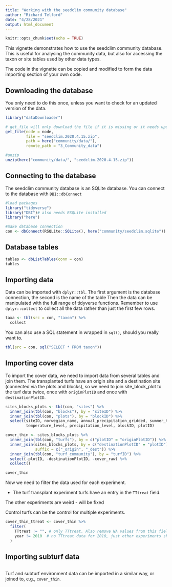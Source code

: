 ```yaml
---
title: "Working with the seedclim community database"
author: "Richard Telford"
date: "4/28/2021"
output: html_document
---
```


```r
knitr::opts_chunk$set(echo = TRUE)
```

This vignette demonstrates how to use the seedclim community database.
This is useful for analysing the community data, but also for accessing the taxon or site tables used by other data types.

The code in the vignette can be copied and modified to form the data importing section of your own code.

## Downloading the database

You only need to do this once, unless you want to check for an updated version of the data.


```r
library("dataDownloader")

# get_file will only download the file if it is missing or it needs updating
get_file(node = node, 
         file = "seedclim.2020.4.15.zip",
         path = here("community/data/"),
         remote_path = "3_Community_data")

#unzip
unzip(here("community/data/", "seedclim.2020.4.15.zip"))
```

## Connecting to the database

The seedclim community database is an SQLite database. 
You can connect to the database with `DBI::dbConnect`

```r
#load packages
library("tidyverse")
library("DBI")# also needs RSQLite installed
library("here")

#make database connection
con <- dbConnect(RSQLite::SQLite(), here("community/seedclim.sqlite"))
```


## Database tables

```r
tables <- dbListTables(conn = con)
tables
```

## Importing data

Data can be imported with `dplyr::tbl`. 
The first argument is the database connection, the second is the name of the table 
Then the data can be manipulated with the full range of tidyverse functions.
Remember to use `dplyr::collect` to collect all the data rather than just the first few rows.

```r
taxa <- tbl(src = con, "taxon") %>% 
  collect

```

You can also use a SQL statement in wrapped in `sql()`, should you really want to.

```r
tbl(src = con, sql("SELECT * FROM taxon"))
```

## Importing cover data

To import the cover data, we need to import data from several tables and join them.
The transplanted turfs have an origin site and a destination site (connected via the plots and blocks), so we need to join site_block_plot to the turf data twice, once with `originPlotID` and once with `destinationPlotID`.


```r
sites_blocks_plots <- tbl(con, "sites") %>% 
  inner_join(tbl(con, "blocks"), by = "siteID") %>% 
  inner_join(tbl(con, "plots"), by = "blockID") %>% 
  select(siteID, norwegian_name, annual_precipitation_gridded, summer_temperature_gridded,
         temperature_level, precipitation_level, blockID, plotID)

cover_thin <- sites_blocks_plots %>% 
  inner_join(tbl(con, "turfs"), by = c("plotID" = "originPlotID")) %>% 
  inner_join(sites_blocks_plots, by = c("destinationPlotID" = "plotID"), 
             suffix = c("_origin", "_dest")) %>% 
  inner_join(tbl(con, "turf_community"), by = "turfID") %>% 
  select(-plotID, -destinationPlotID, -cover_raw) %>%
  collect()

cover_thin
```

Now we need to filter the data used for each experiment.

- The turf transplant experiment turfs have an entry in the `TTtreat` field.

The other experiments are weird - will be fixed

<!-- - The grass removal experiment turfs have an entry in the `GRtreat` field. -->
<!-- - The recruit tag experiment turfs have an entry in the `RTtreat` field. -->

Control turfs can be the control for multiple experiments.

```r
cover_thin_ttreat <- cover_thin %>% 
  filter(
    TTtreat != "", # only TTtreat. Also remove NA values from this field
    year != 2010  # no TTtreat data for 2010, just other experiments sharing the turfs
  )
```

## Importing subturf data


```r

```


Turf and subturf environment data can be imported in a similar way, or joined to, e.g., `cover_thin`.
